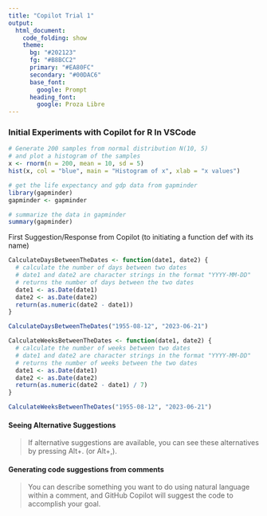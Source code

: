 ```yaml
---
title: "Copilot Trial 1"
output: 
  html_document:
    code_folding: show
    theme:
      bg: "#202123"
      fg: "#B8BCC2"
      primary: "#EA80FC"
      secondary: "#00DAC6"
      base_font:
        google: Prompt
      heading_font:
        google: Proza Libre
---
```


### Initial Experiments with Copilot for R In VSCode

```r
# Generate 200 samples from normal distribution N(10, 5)
# and plot a histogram of the samples
x <- rnorm(n = 200, mean = 10, sd = 5)
hist(x, col = "blue", main = "Histogram of x", xlab = "x values")
```


```r
# get the life expectancy and gdp data from gapminder
library(gapminder)
gapminder <- gapminder
```

```r
# summarize the data in gapminder
summary(gapminder)
```

First Suggestion/Response from Copilot (to initiating a function def with its name)

```r
CalculateDaysBetweenTheDates <- function(date1, date2) {
  # calculate the number of days between two dates
  # date1 and date2 are character strings in the format "YYYY-MM-DD"
  # returns the number of days between the two dates
  date1 <- as.Date(date1)
  date2 <- as.Date(date2)
  return(as.numeric(date2 - date1))
}
```

```r
CalculateDaysBetweenTheDates("1955-08-12", "2023-06-21")
```

```r
CalculateWeeksBetweenTheDates <- function(date1, date2) {
  # calculate the number of weeks between two dates
  # date1 and date2 are character strings in the format "YYYY-MM-DD"
  # returns the number of weeks between the two dates
  date1 <- as.Date(date1)
  date2 <- as.Date(date2)
  return(as.numeric(date2 - date1) / 7)
}
```

```r
CalculateWeeksBetweenTheDates("1955-08-12", "2023-06-21")
```

#### Seeing Alternative Suggestions

> If alternative suggestions are available,
you can see these alternatives by pressing Alt+. (or Alt+,).


#### Generating code suggestions from comments

> You can describe something you want to do using natural language within a comment, 
and GitHub Copilot will suggest the code to accomplish your goal.